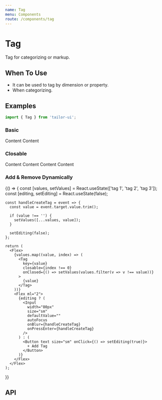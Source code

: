 ```yaml
---
name: Tag
menu: Components
route: /components/tag
---
```




# Tag

Tag for categorizing or markup.

## When To Use

- It can be used to tag by dimension or property.
- When categorizing.

## Examples

```js
import { Tag } from 'tailor-ui';
```

### Basic

<Playground>
  <Tag>Content</Tag>
  <Tag>Content</Tag>
</Playground>

### Closable

<Playground>
  <Tag closable>Content</Tag>
  <Tag closable>Content</Tag>
  <Tag closable>Content</Tag>
  <Tag closable>Content</Tag>
</Playground>

### Add & Remove Dynamically

<Playground>
  {() => {
    const [values, setValues] = React.useState(['tag 1', 'tag 2', 'tag 3']);
    const [editing, setEditing] = React.useState(false);

    const handleCreateTag = event => {
      const value = event.target.value.trim();

      if (value !== '') {
        setValues([...values, value]);
      }

      setEditing(false);
    };

    return (
      <Flex>
        {values.map((value, index) => (
          <Tag
            key={value}
            closable={index !== 0}
            onClosed={() => setValues(values.filter(v => v !== value))}
          >
            {value}
          </Tag>
        ))}
        <Flex ml="2">
          {editing ? (
            <Input
              width="80px"
              size="sm"
              defaultValue=""
              autoFocus
              onBlur={handleCreateTag}
              onPressEnter={handleCreateTag}
            />
          ) : (
            <Button text size="sm" onClick={() => setEditing(true)}>
              + Add Tag
            </Button>
          )}
        </Flex>
      </Flex>
    );

}}

</Playground>

## API

<PropsTable of={Tag} />
